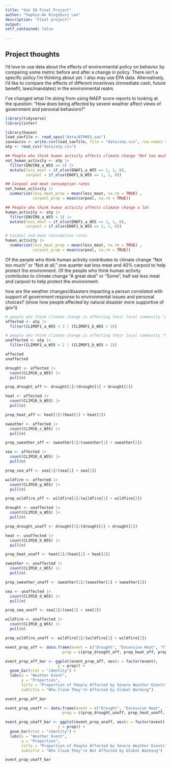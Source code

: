 ```yaml
---
title: "Gov 50 Final Project"
author: "Sophie-An Kingsbury Lee"
description: "Final project!"
output:
self_contained: false
    
---
```




## Project thoughts

I'd love to use data about the effects of environmental policy on behavior by comparing some metric before and after a change in policy. There isn't a specific policy I'm thinking about yet. I also may use EPA data. Alternatively, I'd like to compare the effects of different incentives (immediate cash, future benefit, laws/mandates) in the environmental realm.

I've changed what I'm doing from using NAEP score reports to looking at the question: "How does being affected by severe weather affect views of government and personal behaviors?"


```r
library(tidyverse)
library(infer)
```


```r
library(haven)
load_savfile <- read_spss("data/ATPW55.sav")
saveascsv <- write.csv(load_savfile, file = "data/atp.csv", row.names = FALSE)
atp <- read_csv("data/atp.csv")
```

```r
## People who think human activity affects climate change "Not too much"
not_human_activity <- atp |>
  filter(ENVIR8_a_W55 == 3) |>
  mutate(less_meat = if_else(EN6F1_a_W55 == 1, 1, 0),
         carpool = if_else(EN6F1_b_W55 == 1, 1, 0))

## Carpool and meat consumption rates
not_human_activity |>
  summarize(less_meat_prop = mean(less_meat, na.rm = TRUE) ,
            carpool_prop = mean(carpool, na.rm = TRUE))

## People who think human activity affects climate change a lot
human_activity <- atp |>
  filter(ENVIR8_a_W55 < 3) |>
  mutate(less_meat = if_else(EN6F1_a_W55 == 1, 1, 0),
         carpool = if_else(EN6F1_b_W55 == 1, 1, 0))

# Carpool and meat consumption rates
human_activity |>
  summarize(less_meat_prop = mean(less_meat, na.rm = TRUE) ,
            carpool_prop = mean(carpool, na.rm = TRUE))


```
Of the people who think human activity contributes to climate change "Not too much" or "Not at all," one quarter eat less meat and 40% carpool to help protect the environment. Of the people who think human activity contributes to climate change "A great deal" or "Some", half eat less meat and carpool to help protect the environment.


how are the weather changes/disasters impacting a person correlated with support of government response to environmental issues and personal choices? (show how people affected by natural disaster more supportive of gov't)

```r
# people who think climate change is affecting their local community "A great deal" or "Some"
affected <- atp |>
  filter(CLIM9F1_a_W55 < 3 | (CLIM9F1_b_W55 < 3))

# people who think climate change is affecting their local community "Not much" or "Not at all"
unaffected <- atp |>
  filter(CLIM9F1_a_W55 > 2 | (CLIM9F1_b_W55 > 2))

affected
unaffected
```


```r
drought <- affected |>
  count(CLIM10_a_W55) |>
  pull(n)

prop_drought_aff <- drought[1]/(drought[1] + drought[2])

heat <- affected |>
  count(CLIM10_b_W55) |>
  pull(n)

prop_heat_aff <- heat[1]/(heat[1] + heat[2])

sweather <- affected |>
  count(CLIM10_c_W55) |>
  pull(n)

prop_sweather_aff <- sweather[1]/(sweather[1] + sweather[2])

sea <- affected |>
  count(CLIM10_d_W55) |>
  pull(n)

prop_sea_aff <- sea[1]/(sea[1] + sea[2])

wildfire <- affected |>
  count(CLIM10_g_W55) |>
  pull(n)

prop_wildfire_aff <- wildfire[1]/(wildfire[1] + wildfire[2])
```

```r
drought <- unaffected |>
  count(CLIM10_a_W55) |>
  pull(n)

prop_drought_unaff <- drought[1]/(drought[1] + drought[2])

heat <- unaffected |>
  count(CLIM10_b_W55) |>
  pull(n)

prop_heat_unaff <- heat[1]/(heat[1] + heat[2])

sweather <- unaffected |>
  count(CLIM10_c_W55) |>
  pull(n)

prop_sweather_unaff <- sweather[1]/(sweather[1] + sweather[2])

sea <- unaffected |>
  count(CLIM10_d_W55) |>
  pull(n)

prop_sea_unaff <- sea[1]/(sea[1] + sea[2])

wildfire <- unaffected |>
  count(CLIM10_g_W55) |>
  pull(n)

prop_wildfire_unaff <- wildfire[1]/(wildfire[1] + wildfire[2])


```

```r

event_prop_aff <- data.frame(event = c("Drought", "Excessive Heat", "Flood/Storm", "Sea Levels Rising", "Wildfires"),
                         prop = c(prop_drought_aff, prop_heat_aff, prop_sweather_aff, prop_sea_aff, prop_wildfire_aff))

event_prop_aff_bar <- ggplot(event_prop_aff, aes(x = factor(event),
                       y = prop)) +
  geom_bar(stat = "identity") +
  labs(x = "Weather Event",
       y = "Proportion",
       title = "Proportion of People Affected by Severe Weather Events",
       subtitle = "Who Claim They're Affected by Global Warming")

event_prop_aff_bar
```

```r

event_prop_unaff <- data.frame(event = c("Drought", "Excessive Heat", "Flood/Storm", "Sea Levels Rising", "Wildfires"),
                         prop = c(prop_drought_unaff, prop_heat_unaff, prop_sweather_unaff, prop_sea_unaff, prop_wildfire_unaff))

event_prop_unaff_bar <- ggplot(event_prop_unaff, aes(x = factor(event),
                       y = prop)) +
  geom_bar(stat = "identity") +
  labs(x = "Weather Event",
       y = "Proportion",
       title = "Proportion of People Affected by Severe Weather Events", 
       subtitle = "Who Claim They're Not Affected by Global Warming")

event_prop_unaff_bar
```

